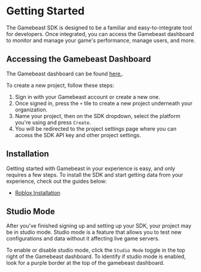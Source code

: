 # Getting Started

The Gamebeast SDK is designed to be a familiar and easy-to-integrate tool for developers. 
Once integrated, you can access the Gamebeast dashboard to monitor and manage your game's performance, manage users, and more.

## Accessing the Gamebeast Dashboard

The Gamebeast dashboard can be found [here.](https://gamebeast.gg/).

To create a new project, follow these steps:
1. Sign in with your Gamebeast account or create a new one. 
2. Once signed in, press the `+` tile to create a new project underneath your organization.
3. Name your project, then on the SDK dropdown, select the platform you're using and press `Create`.
4. You will be redirected to the project settings page where you can access the SDK API key and other project settings.

## Installation

Getting started with Gamebeast in your experience is easy, and only requires a few steps. To install the SDK and start getting data from your experience, check out the guides below:
- [Roblox Installation](/Roblox/Installation)

## Studio Mode

After you've finished signing up and setting up your SDK, your project may be in studio mode. Studio mode is a feature that allows you to test new configurations and data without it affecting live game servers.

To enable or disable studio mode, click the `Studio Mode` toggle in the top right of the Gamebeast dashboard. To identify if studio mode is enabled, look for a purple border at the top of the gamebeast dashboard.